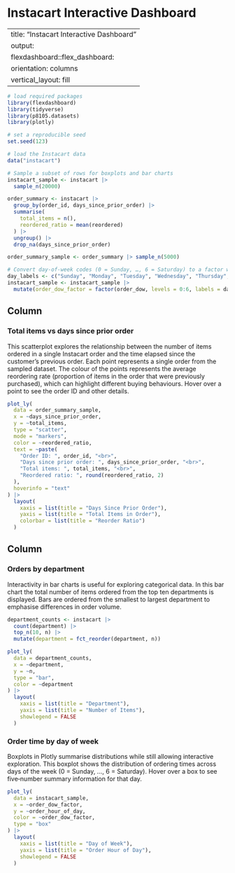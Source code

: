# Instacart Interactive Dashboard

---
title: "Instacart Interactive Dashboard"
output:
  flexdashboard::flex_dashboard:
    orientation: columns
    vertical_layout: fill
---

```r
# load required packages
library(flexdashboard)
library(tidyverse)
library(p8105.datasets)
library(plotly)

# set a reproducible seed
set.seed(123)

# load the Instacart data
data("instacart")

# Sample a subset of rows for boxplots and bar charts
instacart_sample <- instacart |>
  sample_n(20000)

order_summary <- instacart |>
  group_by(order_id, days_since_prior_order) |>
  summarise(
    total_items = n(),
    reordered_ratio = mean(reordered)
  ) |>
  ungroup() |>
  drop_na(days_since_prior_order)

order_summary_sample <- order_summary |> sample_n(5000)

# Convert day‑of‑week codes (0 = Sunday, …, 6 = Saturday) to a factor with readable labels for the boxplot.  This makes hover labels more informative.
day_labels <- c("Sunday", "Monday", "Tuesday", "Wednesday", "Thursday", "Friday", "Saturday")
instacart_sample <- instacart_sample |>
  mutate(order_dow_factor = factor(order_dow, levels = 0:6, labels = day_labels))
```

Column {data-width=650}
-----------------------------------------------------------------------

### Total items vs days since prior order

This scatterplot explores the relationship between the number of items ordered in a single Instacart order and the time elapsed since the customer’s previous order.  Each point represents a single order from the sampled dataset.  The colour of the points represents the average reordering rate (proportion of items in the order that were previously purchased), which can highlight different buying behaviours.  Hover over a point to see the order ID and other details.

```r
plot_ly(
  data = order_summary_sample,
  x = ~days_since_prior_order,
  y = ~total_items,
  type = "scatter",
  mode = "markers",
  color = ~reordered_ratio,
  text = ~paste(
    "Order ID: ", order_id, "<br>",
    "Days since prior order: ", days_since_prior_order, "<br>",
    "Total items: ", total_items, "<br>",
    "Reordered ratio: ", round(reordered_ratio, 2)
  ),
  hoverinfo = "text"
) |>
  layout(
    xaxis = list(title = "Days Since Prior Order"),
    yaxis = list(title = "Total Items in Order"),
    colorbar = list(title = "Reorder Ratio")
  )
```

Column {data-width=350}
-----------------------------------------------------------------------

### Orders by department

Interactivity in bar charts is useful for exploring categorical data.  In this bar chart the total number of items ordered from the top ten departments is displayed.  Bars are ordered from the smallest to largest department to emphasise differences in order volume.

```r
department_counts <- instacart |>
  count(department) |>
  top_n(10, n) |>
  mutate(department = fct_reorder(department, n))

plot_ly(
  data = department_counts,
  x = ~department,
  y = ~n,
  type = "bar",
  color = ~department
) |>
  layout(
    xaxis = list(title = "Department"),
    yaxis = list(title = "Number of Items"),
    showlegend = FALSE
  )
```

### Order time by day of week

Boxplots in Plotly summarise distributions while still allowing interactive exploration.  This boxplot shows the distribution of ordering times across days of the week (0 = Sunday, …, 6 = Saturday).  Hover over a box to see five‑number summary information for that day.

```r
plot_ly(
  data = instacart_sample,
  x = ~order_dow_factor,
  y = ~order_hour_of_day,
  color = ~order_dow_factor,
  type = "box"
) |>
  layout(
    xaxis = list(title = "Day of Week"),
    yaxis = list(title = "Order Hour of Day"),
    showlegend = FALSE
  )
```